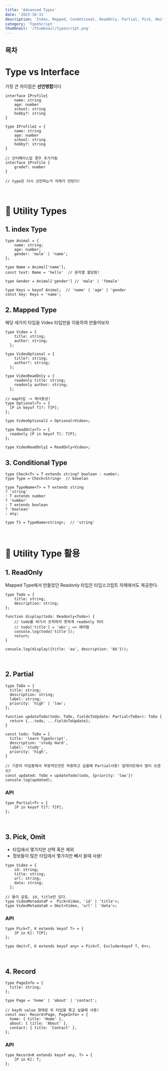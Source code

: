 ```yaml
---
title: 'Advanced Types'
date: '2023-10-31'
description: 'Index, Mapped, Condetional, ReadOnly, Partial, Pick, Omit, Record'
category: 'TypeScript'
thumbnail: '/thumbnail/typescript.png'
---
```


## 목차

# Type vs Interface

가장 큰 차이점은 **선언병합**이다

```tsx
interface IProfile{
    name: string
    age: number
    school: string
    hobby?: string
}

type IProfile2 = {
    name: string
    age: number
    school: string
    hobby?: string
}

// 인터페이스일 경우 추가가됨
interface IProfile {
    grade?: number
}       
    
// type은 다시 선언하는거 자체가 안된다!
```

<br />

# 💠 Utility Types

## 1. index Type

```tsx
type Animal = {
    name: string;
    age: number;
    gender: 'male' | 'name';
};

type Name = Animal['name'];
const text: Name = 'hello'  // 문자열 할당됨!

type Gender = Animal['gender'] // 'male' | 'female'

type Keys = keyof Animal;  // 'name' | 'age' | 'gender
const key: Keys = 'name';
```

## 2. Mapped Type

해당 세가지 타입을 Video 타입만을 이용하여 만들어보자

```tsx
type Video = {
    title: string;
    author: string;
  };
```

```tsx
type VideoOptional = {
    title?: string;
    author?: string;
  };
```

```tsx
type VideoReadOnly = {
    readonly title: string;
    readonly author: string;
  };
```

```tsx
// map타입 -> 재사용성!
type Optional<T> = {
  [P in keyof T]?: T[P];
};

type VideoOptional2 = Optional<Video>;

type ReadOnly<T> = {
  readonly [P in keyof T]: T[P];
};

type VideoReadOnly2 = ReadOnly<Video>;
```

## 3. Conditional Type

```tsx
type Check<T> = T extends string? boolean : number;
type Type = Check<String>  // booelan

type TypeName<T> = T extends string
? 'string'
: T extends number
? 'number'
: T extends boolean
? 'boolean'
: any;

type T1 = TypeName<string>;  // 'string'
```

<br />

# 💠 Utility Type 활용

## 1. ReadOnly

Mapped Type에서 만들었던 Readonly 타입은 타입스크립트 자체에서도 제공한다.

```tsx
type Todo = {
    title: string;
    description: string;
};

function display(todo: Readonly<Todo>) {
    // todo를 여기서 조작하지 못하게 readonly 처리
    // todo['title'] = 'abc'; => 에러뜸
    console.log(todo['title']);
    return;
}

console.log(display({title: 'aa', description: 'bb'}));
```
<br />

## 2. Partial

```tsx
type ToDo = {
  title: string;
  description: string;
  label: string;
  priority: 'high' | 'low';
};

function updateTodo(todo: ToDo, fieldsToUpdate: Partial<ToDo>): ToDo {
  return {...todo, ...fieldsToUpdate};
}

const todo: ToDo = {
  title: 'learn TypeScript',
  description: 'study Hard',
  label: 'study',
  priority: 'high',
}

// 기존의 타입중에서 부분적인것만 허용하고 싶을때 Partial사용! 업데이트에서 많이 쓰겠지?
const updated: ToDo = updateTodo(todo, {priority: 'low'})
console.log(updated);

```

### API

```tsx
type Partial<T> = {
    [P in keyof T]?: T[P];
};
```
<br />

## 3. Pick, Omit

- 타입에서 몇가지만 선택 혹은 제외
- 정보들이 많은 타입에서 몇가지만 빼서 쓸때 사용!

```tsx
type Video = {
    id: string;
    title: string;
    url: string;
    data: string;
  };

// 둘이 같음. id, title만 있다.
type VideoMetadataP =  Pick<Video, 'id' | 'title'>;
type VideoMetadataO = Omit<Video, 'url' | 'data'>;
```

### API

```tsx
type Pick<T, K extends keyof T> = {
    [P in K]: T[P];
};

type Omit<T, K extends keyof any> = Pick<T, Exclude<keyof T, K>>;
```
<br />

## 4. Record

```tsx
type PageInfo = {
  title: string;
};

type Page = 'home' | 'about' | 'contact';

// key와 value 형태로 두 타입을 묶고 싶을때 사용!
const nav: Record<Page, PageInfo> = {
  home: { title: 'Home' },
  about: { title: 'About' },
  contact: { title: 'Contact' },
};
```
### API

```tsx
type Record<K extends keyof any, T> = {
    [P in K]: T;
};
```